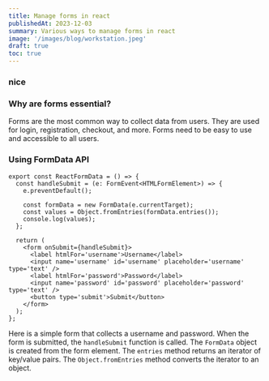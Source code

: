 ```yaml
---
title: Manage forms in react
publishedAt: 2023-12-03
summary: Various ways to manage forms in react
image: '/images/blog/workstation.jpeg'
draft: true
toc: true
---
```


### nice

### Why are forms essential?


Forms are the most common way to collect data from users. They are used for login, registration, checkout, and more. Forms need to be easy to use and accessible to all users.

### Using FormData API

```tsx title="Using form data api" 
export const ReactFormData = () => {
  const handleSubmit = (e: FormEvent<HTMLFormElement>) => {
    e.preventDefault();

    const formData = new FormData(e.currentTarget);
    const values = Object.fromEntries(formData.entries());
    console.log(values);
  };

  return (
    <form onSubmit={handleSubmit}>
      <label htmlFor='username'>Username</label>
      <input name='username' id='username' placeholder='username' type='text' />
      <label htmlFor='password'>Password</label>
      <input name='password' id='password' placeholder='password' type='text' />
      <button type='submit'>Submit</button>
    </form>
  );
};
```

Here is a simple form that collects a username and password. When the form is submitted, the `handleSubmit` function is called. The `FormData` object is created from the form element. The `entries` method returns an iterator of key/value pairs. The `Object.fromEntries` method converts the iterator to an object.

<CodeSandboxIframe
  title='final-form'
  src='https://codesandbox.io/embed/x6g5md?view=Editor+%2B+Preview&module=%2Fsrc%2Fcomponents%2Fformdata-impl.tsx'
/>




